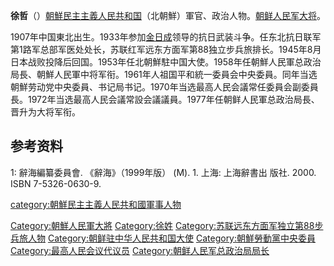 {{No footnotes|time=2012-01-17T18:08:28+00:00 }}

'''徐哲'''（{{bd|1907年||1992年|9月30日|}}）[[朝鮮民主主義人民共和国|朝鮮民主主義人民共和国]]（北朝鮮）軍官、政治人物。[[朝鲜人民军|朝鲜人民军]][[朝鲜次帅列表|大将]]。

1907年中国東北出生。1933年参加[[金日成|金日成]]领导的抗日武装斗争。任东北抗日联军第1路军总部军医处处长，苏联红军远东方面军第88独立步兵旅排长。1945年8月日本战败投降后回国。1953年任北朝鮮駐中国大使。1958年任朝鮮人民軍总政治局長、朝鮮人民軍中将军衔。1961年人祖国平和統一委員会中央委員。同年当选朝鮮劳动党中央委員、书记局书记。1970年当选最高人民会議常任委員会副委員長。1972年当选最高人民会議常設会議議員。1977年任朝鲜人民軍总政治局長、晋升为大将军衔。

==参考资料==
1: 辭海編纂委員會. 《辭海》（1999年版） (M). 1. 上海: 上海辭書出 版社. 2000. ISBN 7-5326-0630-9.

[[Category:朝鮮人民軍大將|Category:朝鮮人民軍大將]]
[[category:朝鮮民主主義人民共和國軍事人物|category:朝鮮民主主義人民共和國軍事人物]]
[[Category:徐姓|Category:徐姓]]
[[Category:苏联远东方面军独立第88步兵旅人物|Category:苏联远东方面军独立第88步兵旅人物]]
[[Category:朝鲜驻中华人民共和国大使|Category:朝鲜驻中华人民共和国大使]]
[[Category:朝鮮勞動黨中央委員|Category:朝鮮勞動黨中央委員]]
[[Category:最高人民会议代议员|Category:最高人民会议代议员]]
[[Category:朝鲜人民军总政治局局长|Category:朝鲜人民军总政治局局长]]